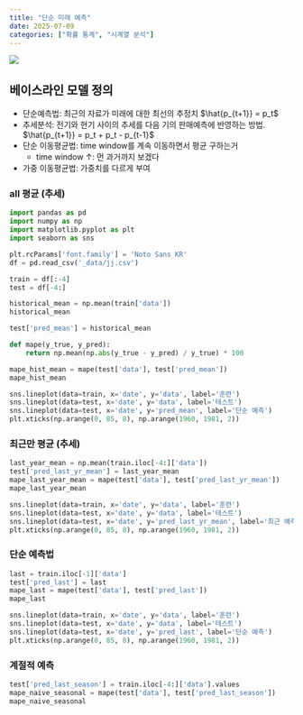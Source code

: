 ```yaml
---
title: "단순 미래 예측"
date: 2025-07-09
categories: ["확률 통계", "시계열 분석"]
---
```


![](/img/stat-thumb.jpg){.post-thumbnail}

## 베이스라인 모델 정의

- 단순예측법: 최근의 자료가 미래에 대한 최선의 추정치 $\hat{p_{t+1}} = p_t$
- 추세분석: 전기와 현기 사이의 추세를 다음 기의 판매예측에 반영하는 방법. $\hat{p_{t+1}} = p_t + p_t - p_{t-1}$
- 단순 이동평균법: time window를 계속 이동하면서 평균 구하는거
    - time window ↑: 먼 과거까지 보겠다
- 가중 이동평균법: 가중치를 다르게 부여

### all 평균 (추세)

```python
import pandas as pd
import numpy as np
import matplotlib.pyplot as plt
import seaborn as sns

plt.rcParams['font.family'] = 'Noto Sans KR'
df = pd.read_csv('_data/jj.csv')

train = df[:-4]
test = df[-4:]

historical_mean = np.mean(train['data'])
historical_mean
```

```python
test['pred_mean'] = historical_mean
```

```python
def mape(y_true, y_pred):
    return np.mean(np.abs(y_true - y_pred) / y_true) * 100

mape_hist_mean = mape(test['data'], test['pred_mean'])
mape_hist_mean
```

```python
sns.lineplot(data=train, x='date', y='data', label='훈련')
sns.lineplot(data=test, x='date', y='data', label='테스트')
sns.lineplot(data=test, x='date', y='pred_mean', label='단순 예측')
plt.xticks(np.arange(0, 85, 8), np.arange(1960, 1981, 2))
```

### 최근만 평균 (추세)

```python
last_year_mean = np.mean(train.iloc[-4:]['data'])
test['pred_last_yr_mean'] = last_year_mean
mape_last_year_mean = mape(test['data'], test['pred_last_yr_mean'])
mape_last_year_mean
```

```python
sns.lineplot(data=train, x='date', y='data', label='훈련')
sns.lineplot(data=test, x='date', y='data', label='테스트')
sns.lineplot(data=test, x='date', y='pred_last_yr_mean', label='최근 예측')
plt.xticks(np.arange(0, 85, 8), np.arange(1960, 1981, 2))
```

### 단순 예측법

```python
last = train.iloc[-1]['data']
test['pred_last'] = last
mape_last = mape(test['data'], test['pred_last'])
mape_last
```

```python
sns.lineplot(data=train, x='date', y='data', label='훈련')
sns.lineplot(data=test, x='date', y='data', label='테스트')
sns.lineplot(data=test, x='date', y='pred_last', label='단순 예측')
plt.xticks(np.arange(0, 85, 8), np.arange(1960, 1981, 2))
```

### 계절적 예측

```python
test['pred_last_season'] = train.iloc[-4:]['data'].values
mape_naive_seasonal = mape(test['data'], test['pred_last_season'])
mape_naive_seasonal
```
